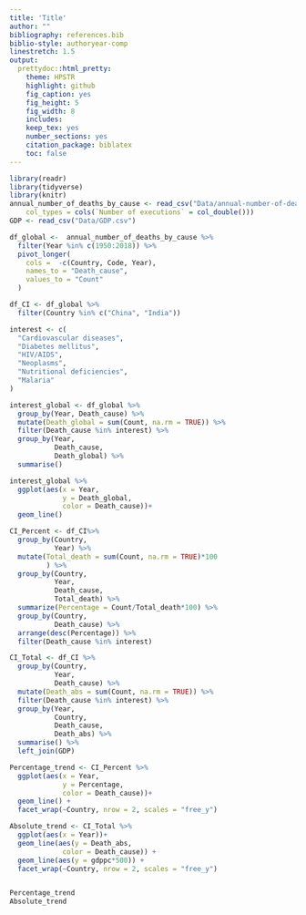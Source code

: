 ```yaml
---
title: 'Title'
author: ""
bibliography: references.bib
biblio-style: authoryear-comp
linestretch: 1.5
output:
  prettydoc::html_pretty:
    theme: HPSTR
    highlight: github
    fig_caption: yes
    fig_height: 5
    fig_width: 8
    includes:
    keep_tex: yes
    number_sections: yes
    citation_package: biblatex
    toc: false
---
```


```r
library(readr)
library(tidyverse)
library(knitr)
annual_number_of_deaths_by_cause <- read_csv("Data/annual-number-of-deaths-by-cause.csv", 
    col_types = cols(`Number of executions` = col_double()))
GDP <- read_csv("Data/GDP.csv")
```

```r
df_global <-  annual_number_of_deaths_by_cause %>%
  filter(Year %in% c(1950:2018)) %>% 
  pivot_longer(
    cols =  -c(Country, Code, Year),
    names_to = "Death_cause",
    values_to = "Count"
  )

df_CI <- df_global %>%  
  filter(Country %in% c("China", "India"))

interest <- c(
  "Cardiovascular diseases",
  "Diabetes mellitus",
  "HIV/AIDS",
  "Neoplasms",
  "Nutritional deficiencies",
  "Malaria"
)
```

```r

interest_global <- df_global %>% 
  group_by(Year, Death_cause) %>% 
  mutate(Death_global = sum(Count, na.rm = TRUE)) %>%
  filter(Death_cause %in% interest) %>% 
  group_by(Year,
           Death_cause,
           Death_global) %>% 
  summarise()

interest_global %>% 
  ggplot(aes(x = Year,
             y = Death_global,
             color = Death_cause))+
  geom_line()
```



```r
CI_Percent <- df_CI%>% 
  group_by(Country,
           Year) %>% 
  mutate(Total_death = sum(Count, na.rm = TRUE)*100
         ) %>% 
  group_by(Country,
           Year,
           Death_cause,
           Total_death) %>% 
  summarize(Percentage = Count/Total_death*100) %>% 
  group_by(Country,
           Death_cause) %>% 
  arrange(desc(Percentage)) %>% 
  filter(Death_cause %in% interest)

CI_Total <- df_CI %>% 
  group_by(Country,
           Year, 
           Death_cause) %>% 
  mutate(Death_abs = sum(Count, na.rm = TRUE)) %>%
  filter(Death_cause %in% interest) %>% 
  group_by(Year,
           Country,
           Death_cause,
           Death_abs) %>% 
  summarise() %>% 
  left_join(GDP)
```

```r
Percentage_trend <- CI_Percent %>% 
  ggplot(aes(x = Year,
             y = Percentage,
             color = Death_cause))+
  geom_line() +
  facet_wrap(~Country, nrow = 2, scales = "free_y")

Absolute_trend <- CI_Total %>% 
  ggplot(aes(x = Year))+
  geom_line(aes(y = Death_abs,
             color = Death_cause)) +
  geom_line(aes(y = gdppc*500)) +
  facet_wrap(~Country, nrow = 2, scales = "free_y")


Percentage_trend
Absolute_trend
```



